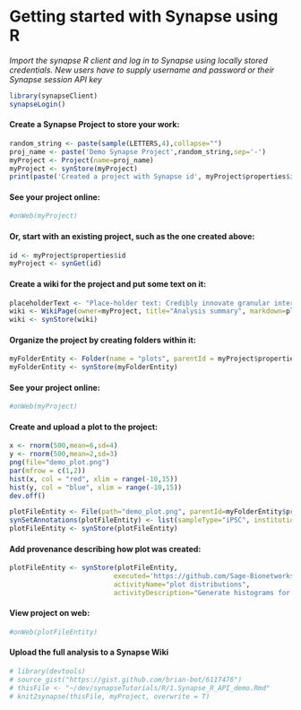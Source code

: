 # Getting started with Synapse using R

*Import the synapse R client and log in to Synapse using locally stored credentials. New users have to supply username and password or their Synapse session API key*
```r
library(synapseClient)
synapseLogin()
```


#### Create a Synapse Project to store your work:
```r
random_string <- paste(sample(LETTERS,4),collapse="")
proj_name <- paste('Demo Synapse Project',random_string,sep='-')
myProject <- Project(name=proj_name)
myProject <- synStore(myProject)
print(paste('Created a project with Synapse id', myProject$properties$id, sep = ' '))
```

#### See your project online:
```r
#onWeb(myProject)
```


#### Or, start with an existing project, such as the one created above:
```r
id <- myProject$properties$id
myProject <- synGet(id)
```


#### Create a wiki for the project and put some text on it:
```r
placeholderText <- "Place-holder text: Credibly innovate granular internal or organic sources whereas high standards in web-readiness. Energistically scale future-proof core competencies vis-a-vis impactful experiences. Dramatically synthesize integrated schemas with optimal networks."
wiki <- WikiPage(owner=myProject, title="Analysis summary", markdown=placeholderText)
wiki <- synStore(wiki)
```


#### Organize the project by creating folders within it:
```r
myFolderEntity <- Folder(name = "plots", parentId = myProject$properties$id)
myFolderEntity <- synStore(myFolderEntity)
```

#### See your project online:
```r
#onWeb(myProject)
```

#### Create and upload a plot to the project:
```r
x <- rnorm(500,mean=6,sd=4)
y <- rnorm(500,mean=2,sd=3)
png(file="demo_plot.png")
par(mfrow = c(1,2))
hist(x, col = "red", xlim = range(-10,15))
hist(y, col = "blue", xlim = range(-10,15))
dev.off()

plotFileEntity <- File(path="demo_plot.png", parentId=myFolderEntity$properties$id)
synSetAnnotations(plotFileEntity) <- list(sampleType="iPSC", institution="FredHutch", protocol="A43.6")
plotFileEntity <- synStore(plotFileEntity)
```



#### Add provenance describing how plot was created:
```r
plotFileEntity <- synStore(plotFileEntity, 
                          executed='https://github.com/Sage-Bionetworks/synapseTutorials/blob/master/R/1.Synapse_R_API_demo.Rmd', 
                          activityName="plot distributions", 
                          activityDescription="Generate histograms for demo",forceVersion=F)
```

#### View project on web:
```r
#onWeb(plotFileEntity)
```

#### Upload the full analysis to a Synapse Wiki
```r
# library(devtools)
# source_gist("https://gist.github.com/brian-bot/6117476")
# thisFile <- "~/dev/synapseTutorials/R/1.Synapse_R_API_demo.Rmd"
# knit2synapse(thisFile, myProject, overwrite = T)
```

